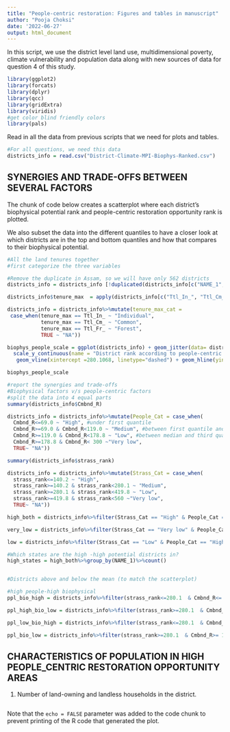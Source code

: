 ```yaml
---
title: "People-centric restoration: Figures and tables in manuscript"
author: "Pooja Choksi"
date: '2022-06-27'
output: html_document
---
```


In this script, we use the district level land use, multidimensional poverty, climate vulnerability and population data along with new sources of data for question 4 of this study.  


```r
library(ggplot2)
library(forcats)
library(dplyr)
library(qcc)
library(gridExtra)
library(viridis)
#get color blind friendly colors 
library(pals)

```


Read in all the data from previous scripts that we need for plots and tables.

```r

#For all questions, we need this data
districts_info = read.csv("District-Climate-MPI-Biophys-Ranked.csv")

```

## SYNERGIES AND TRADE-OFFS BETWEEN SEVERAL FACTORS

The chunk of code below creates a scatterplot where each district's biophysical potential rank and people-centric restoration opportunity rank is plotted. 

We also subset the data into the different quantiles to have a closer look at which districts are in the top and bottom quantiles and how that compares to their biophysical potential.

```r

#All the land tenures together
#first categorize the three variables

#Remove the duplicate in Assam, so we will have only 562 districts 
districts_info = districts_info [!duplicated(districts_info[c("NAME_1","NAME_2")]),]

districts_info$tenure_max  = apply(districts_info[c("Ttl_In_", "Ttl_Cm_", "Ttl_Fr_")], 1, max)

districts_info = districts_info%>%mutate(tenure_max_cat = 
 case_when(tenure_max == Ttl_In_ ~ "Individual",
           tenure_max == Ttl_Cm_ ~ "Common",
           tenure_max == Ttl_Fr_ ~ "Forest", 
           TRUE ~ "NA"))

biophys_people_scale = ggplot(districts_info) + geom_jitter(data= districts_info, aes(x = strass_rank, y= Cmbnd_R, shape = tenure_max_cat, color = Clmt_v_, size = Lvng_st), alpha = 0.6)+ theme_bw()+scale_color_viridis(option = "D")+
  scale_y_continuous(name = "District rank according to people-centric restoration opportunity") + scale_x_continuous(name="District rank according to biophysical restoration potential")+ 
   geom_vline(xintercept =280.1068, linetype="dashed") + geom_hline(yintercept = 124.1441, linetype="dashed")+ labs(color = "Climate Vulnerability", size = "Poverty %", shape = "Dominant tenure regime")

biophys_people_scale

#report the synergies and trade-offs
#Biophysical factors v/s people-centric factors 
#split the data into 4 equal parts 
summary(districts_info$Cmbnd_R)

districts_info = districts_info%>%mutate(People_Cat = case_when(
  Cmbnd_R<=69.0 ~ "High", #under first quantile
  Cmbnd_R>=69.0 & Cmbnd_R<119.0 ~ "Medium", #between first quantile and median
  Cmbnd_R>=119.0 & Cmbnd_R<178.8 ~ "Low", #between median and third quantile
  Cmbnd_R>=178.8 & Cmbnd_R< 300 ~"Very low",
  TRUE~ "NA"))

summary(districts_info$strass_rank)

districts_info = districts_info%>%mutate(Strass_Cat = case_when(
  strass_rank<=140.2 ~ "High",
  strass_rank>=140.2 & strass_rank<280.1 ~ "Medium",
  strass_rank>=280.1 & strass_rank<419.8 ~ "Low",
  strass_rank>=419.8 & strass_rank<560 ~"Very low",
  TRUE~ "NA"))

high_both = districts_info%>%filter(Strass_Cat == "High" & People_Cat == "High")

very_low = districts_info%>%filter(Strass_Cat == "Very low" & People_Cat == "High")

low = districts_info%>%filter(Strass_Cat == "Low" & People_Cat == "High")

#Which states are the high -high potential districts in?
high_states = high_both%>%group_by(NAME_1)%>%count()


#Districts above and below the mean (to match the scatterplot)

#high people-high biophysical
ppl_bio_high = districts_info%>%filter(strass_rank<=280.1  & Cmbnd_R<= 124.1)

ppl_high_bio_low = districts_info%>%filter(strass_rank>=280.1  & Cmbnd_R<= 124.1)

ppl_low_bio_high = districts_info%>%filter(strass_rank<=280.1  & Cmbnd_R>= 124.1)

ppl_bio_low = districts_info%>%filter(strass_rank>=280.1  & Cmbnd_R>= 124.1)

```

## CHARACTERISTICS OF POPULATION IN HIGH PEOPLE_CENTRIC RESTORATION OPPORTUNITY AREAS

1. Number of land-owning and landless households in the district.

```r
```

Note that the `echo = FALSE` parameter was added to the code chunk to prevent printing of the R code that generated the plot.
